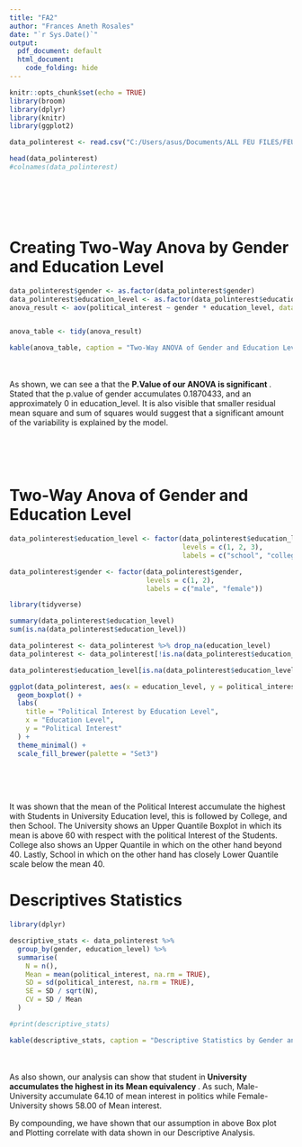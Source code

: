 ---
title: "FA2"
author: "Frances Aneth Rosales"
date: "`r Sys.Date()`"
output:
  pdf_document: default
  html_document:
    code_folding: hide
---

```{r setup, include=FALSE}
knitr::opts_chunk$set(echo = TRUE)
library(broom)
library(dplyr)
library(knitr)
library(ggplot2)


```


```{r, include=FALSE}

data_polinterest <- read.csv("C:/Users/asus/Documents/ALL FEU FILES/FEU FOLDER 7/APPLIED MULTIVARIATE/Political Interest.csv")

head(data_polinterest)
#colnames(data_polinterest)



```
<br><br><br>

# Creating Two-Way Anova by Gender and Education Level

```{r educ_gender}

data_polinterest$gender <- as.factor(data_polinterest$gender)
data_polinterest$education_level <- as.factor(data_polinterest$education_level)
anova_result <- aov(political_interest ~ gender * education_level, data = data_polinterest)


anova_table <- tidy(anova_result)

kable(anova_table, caption = "Two-Way ANOVA of Gender and Education Level")
```
<br><br>
As shown, we can see a that the <b> P.Value of our ANOVA is significant </b>. Stated that the p.value of gender accumulates 0.1870433, and an approximately 0 in education_level.
It is also visible that smaller residual mean square and sum of squares would suggest that a significant amount of the variability is explained by the model.


<br><br><br>

\newpage
# Two-Way Anova of Gender and Education Level
```{r educ1_gender, include=FALSE}
data_polinterest$education_level <- factor(data_polinterest$education_level,
                                           levels = c(1, 2, 3),
                                           labels = c("school", "college", "university"))

data_polinterest$gender <- factor(data_polinterest$gender,
                                  levels = c(1, 2),
                                  labels = c("male", "female"))

library(tidyverse)

summary(data_polinterest$education_level)
sum(is.na(data_polinterest$education_level))

data_polinterest <- data_polinterest %>% drop_na(education_level)
data_polinterest <- data_polinterest[!is.na(data_polinterest$education_level), ]

data_polinterest$education_level[is.na(data_polinterest$education_level)] <- "Unknown"

```


```{r educ1_genderplot}
ggplot(data_polinterest, aes(x = education_level, y = political_interest, fill = education_level)) +
  geom_boxplot() +
  labs(
    title = "Political Interest by Education Level",
    x = "Education Level",
    y = "Political Interest"
  ) +
  theme_minimal() +
  scale_fill_brewer(palette = "Set3")
  
  
```

<br><br>
It was shown that the mean of the Political Interest accumulate the highest with Students in University Education level, this is followed by College, and then School.
The University shows an Upper Quantile Boxplot in which its mean is above 60 with respect with the political Interest of the Students.
College also shows an Upper Quantile in which on the other hand beyond 40. Lastly, School in which on the other hand has closely Lower Quantile scale below the mean 40.

\newpage

# Descriptives Statistics
```{r educ1and2_gender}


library(dplyr)

descriptive_stats <- data_polinterest %>%
  group_by(gender, education_level) %>%
  summarise(
    N = n(),
    Mean = mean(political_interest, na.rm = TRUE),
    SD = sd(political_interest, na.rm = TRUE),
    SE = SD / sqrt(N),
    CV = SD / Mean
  )

#print(descriptive_stats)

kable(descriptive_stats, caption = "Descriptive Statistics by Gender and Education Level")
```
<br><br>
As also shown, our analysis can show that student in<b> University accumulates the highest in its Mean equivalency </b>. As such, Male-University accumulate 64.10 of mean interest in politics while Female-University shows 58.00 of Mean interest. 

By compounding, we have shown that our assumption in above Box plot and Plotting correlate with data shown in our Descriptive Analysis.
